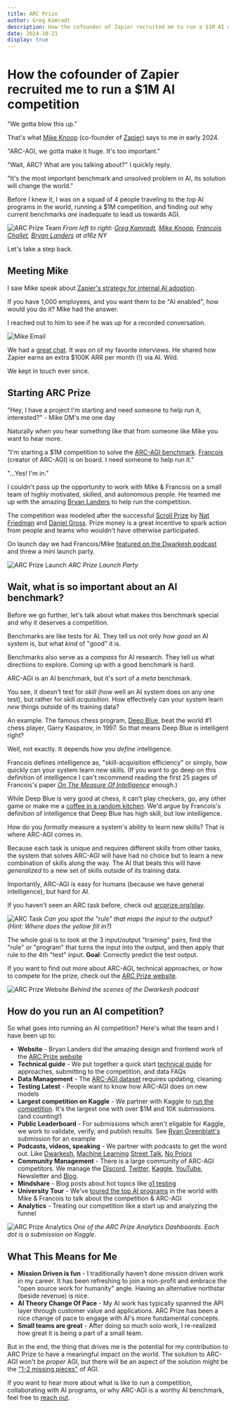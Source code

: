 ```yaml
---
title: ARC Prize
author: Greg Kamradt
description: How the cofounder of Zapier recruited me to run a $1M AI competition
date: 2024-10-21
display: true
---
```


# How the cofounder of Zapier recruited me to run a $1M AI competition

"We gotta blow this up."

That's what [Mike Knoop](https://x.com/mikeknoop) (co-founder of [Zapier](https://zapier.com)) says to me in early 2024.

"ARC-AGI, we gotta make it huge. It's too important."

"Wait, ARC? What are you talking about?" I quickly reply.

"It's the most important benchmark and unsolved problem in AI, its solution will change the world."

Before I knew it, I was on a squad of 4 people traveling to the top AI programs in the world, running a $1M competition, and finding out why current benchmarks *are* inadequate to lead us towards AGI.

![ARC Prize Team](public/images/arcgroup.jpeg)
_From left to right:  [Greg Kamradt](https://x.com/GregKamradt), [Mike Knoop](https://x.com/mikeknoop), [Francois Chollet](https://x.com/fchollet), [Bryan Landers](https://x.com/bryanlanders) at a16z NY_ 

Let's take a step back.

## Meeting Mike

I saw Mike speak about [Zapier's strategy for internal AI adoption](https://youtu.be/PEOvqUT8gPY?t=1435).

If you have 1,000 employees, and you want them to be "AI enabled", how would you do it? Mike had the answer.

I reached out to him to see if he was up for a recorded conversation.

![Mike Email](public/images/MikeEmail.png)

We had a [great chat](https://www.youtube.com/watch?v=nIgqg7NS4bI). It was on of my favorite interviews. He shared how Zapier earns an extra $100K ARR per month (!) via AI. Wild.

We kept in touch ever since.

## Starting ARC Prize

"Hey, I have a project I'm starting and need someone to help run it, interested?" - Mike DM's me one day

Naturally when you hear something like that from someone like Mike you want to hear more.

"I'm starting a $1M competition to solve the [ARC-AGI benchmark](https://arcprize.org/arc). [Francois](https://fchollet.com/) (creator of ARC-AGI) is on board. I need someone to help run it."

"...Yes! I'm in."

I couldn't pass up the opportunity to work with Mike & Francois on a small team of highly motivated, skilled, and autonomous people. He teamed me up with the amazing [Bryan Landers](https://x.com/bryanlanders) to help run the competition.

The competition was modeled after the successful [Scroll Prize](https://scrollprize.org/) by [Nat Friedman](https://nat.org/) and [Daniel Gross](https://dcgross.com/). Prize money is a great incentive to spark action from people and teams who wouldn't have otherwise participated.

On launch day we had Francois/Mike [featured on the Dwarkesh podcast](https://www.youtube.com/watch?v=UakqL6Pj9xo) and threw a mini launch party.

![ARC Prize Launch](public/images/arc-launch-party.png)
_ARC Prize Launch Party_

## Wait, what is so important about an AI benchmark?

Before we go further, let's talk about what makes this benchmark special and why it deserves a competition.

Benchmarks are like tests for AI. They tell us not only _how good_ an AI system is, but what _kind_ of "good" it is.

Benchmarks also serve as a _compass_ for AI research. They tell us what directions to explore. Coming up with a good benchmark is hard.

ARC-AGI is an AI benchmark, but it's sort of a _meta_ benchmark.

You see, it doesn't test for *skill* (how well an AI system does on any one test), but rather for skill _acquisition_. How effectively can your system learn *new* things outside of its training data?

An example. The famous chess program, [Deep Blue](https://en.wikipedia.org/wiki/Deep_Blue_(chess_computer)), beat the world #1 chess player, Garry Kasparov, in 1997. So that means Deep Blue is intelligent right?

Well, not exactly. It depends how you _define_ intelligence.

Francois defines intelligence as, "skill-acquisition efficiency" or simply, how quickly can your system learn _new_ skills. (If you want to go deep on this definition of intelligence I can't recommend reading the first 25 pages of Francois's paper [_On The Measure Of Intelligence_](https://arxiv.org/abs/1911.01547) enough.)

While Deep Blue is very good at chess, it can't play checkers, go, any other game or make me a [coffee in a random kitchen](https://www.youtube.com/watch?v=MowergwQR5Y). We'd argue by Francois's definition of intelligence that Deep Blue has high skill, but low intelligence.

How do you _formally_ measure a system's ability to learn new skills? That is where ARC-AGI comes in.

Because each task is unique and requires different _skills_ from other tasks, the system that solves ARC-AGI will have had no choice but to learn a new combination of skills along the way. The AI that beats this will have _generalized_ to a new set of skills outside of its training data.

Importantly, ARC-AGI is easy for humans (because we have general intelligence), but hard for AI.

If you haven't seen an ARC task before, check out [arcprize.org/play](https://arcprize.org/play).

![ARC Task](public/images/arctask.png)
_Can you spot the "rule" that maps the input to the output? (Hint: Where does the yellow fill in?)_ 

The whole goal is to look at the 3 input/output "training" pairs, find the "rule" or "program" that turns the input into the output, and then apply that rule to the 4th "test" input. **Goal**: Correctly predict the test output.

If you want to find out more about ARC-AGI, technical approaches, or how to compete for the prize, check out the [ARC Prize website](https://arcprize.org/guide).

![ARC Prize Website](public/images/DwarkeshBehindTheScenes.png)
_Behind the scenes of the Dwarkesh podcast_

## How do you run an AI competition?

So what goes into running an AI competition? Here's what the team and I have been up to:

* **Website** - Bryan Landers did the amazing design and frontend work of the [ARC Prize website](https://arcprize.org/)
* **Technical guide** - We put together a quick start [technical guide](https://arcprize.org/guide) for approaches, submitting to the competition, and data FAQs
* **Data Management** - The [ARC-AGI dataset](https://github.com/fchollet/ARC-AGI) requires updating, cleaning
* **Testing Latest** - People want to know how ARC-AGI does on new models
* **Largest competition on Kaggle** - We partner with Kaggle to [run the competition](https://www.kaggle.com/competitions/arc-prize-2024). It's the largest one with over $1M and 10K submissions (and counting!)
* **Public Leaderboard** - For submissions which aren't eligable for Kaggle, we work to validate, verify, and publish results. See [Ryan Greenblatt's](https://arcprize.org/leaderboard#arc-agi-pub) submission for an example
* **Podcasts, videos, speaking** - We partner with podcasts to get the word out. Like [Dwarkesh](https://www.youtube.com/watch?v=UakqL6Pj9xo), [Machine Learning](https://www.youtube.com/watch?v=3ZTNps2PraM) [Street Talk](https://www.youtube.com/watch?v=s7_NlkBwdj8), [No Priors](https://www.youtube.com/watch?v=LFm_lSiMLm4)
* **Community Management** - There is a large community of ARC-AGI competitors. We manage the [Discord](https://discord.gg/9b77dPAmcA), [Twitter](https://twitter.com/arcprize), [Kaggle](https://www.kaggle.com/organizations/arc), [YouTube](https://www.youtube.com/channel/UC_rdrp-QkrZn-ce9uCE-0EA), Newsletter and [Blog](https://arcprize.org/blog).
* **Mindshare** - Blog posts about hot topics like [o1 testing](https://arcprize.org/blog/openai-o1-results-arc-prize)
* **University Tour** - We've [toured the top AI programs](https://arcprize.org/tour) in the world with Mike & Francois to talk about the competition & ARC-AGI
* **Analytics** - Treating our competition like a start up and analyzing the funnel

![ARC Prize Analytics](public/images/ARCPrizeSubmissionsDash.png)
_One of the ARC Prize Analytics Dashboards. Each dot is a submission on Kaggle._

## What This Means for Me

* **Mission Driven is fun** - I traditionally haven't done mission driven work in my career. It has been refreshing to join a non-profit and embrace the "open source work for humanity" angle. Having an alternative northstar (beside revenue) is nice.
* **AI Theory Change Of Pace** - My AI work has typically spanned the API layer through customer value and applications. ARC Prize has been a nice change of pace to engage with AI's more fundamental concepts.
* **Small teams are great** - After doing so much solo work, I re-realized how great it is being a part of a small team.

But in the end, the thing that drives me is the potential for my contribution to ARC Prize to have a meaningful impact on the world. The solution to ARC-AGI won't be _proper_ AGI, but there will be an aspect of the solution might be the ["1-2 missing pieces"](https://x.com/tsarnick/status/1790489198136590756?s=46) of AGI.

If you want to hear more about what is like to run a competition, collaborating with AI programs, or why ARC-AGI is a worthy AI benchmark, feel free to [reach out](https://gregkamradt.com/contact).